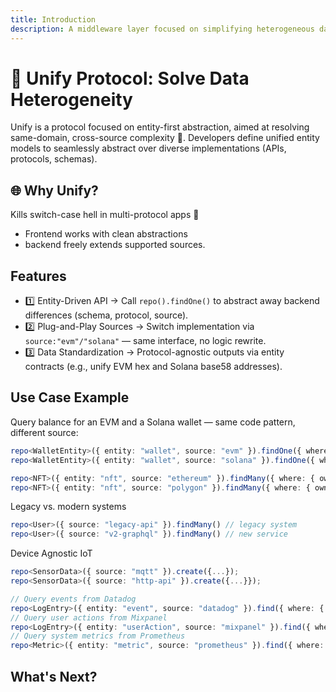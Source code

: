 ```yaml
---
title: Introduction
description: A middleware layer focused on simplifying heterogeneous data from different sources
---
```


# 🌟 Unify Protocol: Solve Data Heterogeneity

Unify is a protocol focused on entity-first abstraction, aimed at resolving same-domain, cross-source complexity 🧭. Developers define unified entity models to seamlessly abstract over diverse implementations (APIs, protocols, schemas).


## 🌐 Why Unify?
Kills switch-case hell in multi-protocol apps 🧹
- Frontend works with clean abstractions
- backend freely extends supported sources.


## Features
- 1️⃣ Entity-Driven API → Call `repo().findOne()` to abstract away backend differences (schema, protocol, source).
- 2️⃣ Plug-and-Play Sources → Switch implementation via `source:"evm"/"solana"` — same interface, no logic rewrite.
- 3️⃣ Data Standardization → Protocol-agnostic outputs via entity contracts (e.g., unify EVM hex and Solana base58 addresses).


## Use Case Example

Query balance for an EVM and a Solana wallet — same code pattern, different source:
```ts
repo<WalletEntity>({ entity: "wallet", source: "evm" }).findOne({ where: { address: "0x..." } });
repo<WalletEntity>({ entity: "wallet", source: "solana" }).findOne({ where: { address: "1111..." } });

repo<NFT>({ entity: "nft", source: "ethereum" }).findMany({ where: { owner: "0x..." } });
repo<NFT>({ entity: "nft", source: "polygon" }).findMany({ where: { owner: "0x..." } });
```
Legacy vs. modern systems 
```ts
repo<User>({ source: "legacy-api" }).findMany() // legacy system
repo<User>({ source: "v2-graphql" }).findMany() // new service
```
Device Agnostic IoT
```ts
repo<SensorData>({ source: "mqtt" }).create({...});  
repo<SensorData>({ source: "http-api" }).create({...}});  
```

```ts
// Query events from Datadog
repo<LogEntry>({ entity: "event", source: "datadog" }).find({ where: { type: "error", timestamp: { gte: "..." } } });
// Query user actions from Mixpanel
repo<LogEntry>({ entity: "userAction", source: "mixpanel" }).find({ where: { userId: "user-x", eventName: "login" } });
// Query system metrics from Prometheus
repo<Metric>({ entity: "metric", source: "prometheus" }).find({ where: { name: "cpu_usage", host: "server-a" } });
```

## What's Next?

<Cards>
  <Card title="Installation" href="/docs/installation" />
  <Card title="Basic Usage" href="/docs/basic-usage" />
</Cards>
